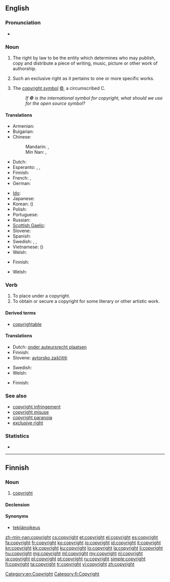 {{selfref|For Wiktionary's copyrights, see [[Wiktionary:Copyrights]]}}
==English==
{{wikipedia}}

===Pronunciation===
* {{audio|en-us-copyright.ogg|Audio (US)}}

===Noun===
{{en-noun|-|s}}

# {{uncountable}} The right by law to be the entity which determines who may publish, copy and distribute a piece of writing, music, picture or other work of authorship.
# {{countable}} Such an exclusive right as it pertains to one or more specific works.
# {{rfv-sense}} {{countable}} The [[copyright symbol]] [[©]], a circumscribed C.
#: ''If '''©''' is the international symbol for copyright, what should we use for the open source symbol?''

====Translations====
{{trans-top|right to publish}}
* Armenian: {{t|hy|հեղինակային իրավունք|tr=heġinakayin iravunk'|sc=Armn}}
* Bulgarian: {{t|bg|авторско право|n|tr=ávtorsko právo}}
* Chinese:
*: Mandarin: {{t|zh|版權|sc=Hani}}, {{t|zh|版权|tr=bǎnquán|sc=Hani}}
*: Min Nan: {{tø|nan|版權|sc=Hans}}, {{tø|nan|版权|tr=pán-kôan|sc=Hans}}
* Dutch: {{t|nl|auteursrecht|n}}
* Esperanto: {{t-|eo|aŭtora rajto|xs=Esperanto}},  {{t-|eo|aŭtororajto|xs=Esperanto}}, {{t-|eo|kopirajto|xs=Esperanto}}
* Finnish: {{t+|fi|tekijänoikeus}}
* French: {{qualifier|right always owned by the author}} {{t|fr|droit d'auteur|m}}, {{qualifier|right attached to the work}} {{t|fr|copyright|m}}
* German: {{t+|de|Urheberrecht|n}}
{{trans-mid}}
* [[Ido]]: {{t|io|autoryuro}}
* Japanese: {{t|ja|著作権|tr=ちょさくけん, chosakuken|sc=Jpan}}
* Korean: {{t|ko|저작권|tr=jeojakgwon|sc=Kore}} ({{t|ko|著作權|sc=Kore}})
* Polish: {{t|pl|prawo autorskie|n}}
* Portuguese: {{t|pt|direitos autorais|m|p}}
* Russian: {{t+|ru|авторское право|n|tr=ávtorskoje právo}}
* [[Scottish Gaelic]]: {{t-|gd|dlighe-sgrìobhaidh|f|xs=Scottish Gaelic}}
* Slovene: {{t|sl|avtorske pravice|f|p}}
* Spanish: {{t|es|derechos de autor|m|p}}
* Swedish: {{t-|sv|copyright|c}}, {{t|sv|upphovsrätt|c}}, {{t|sv|upphovsrättsskydd|n}}
* Vietnamese: {{t|vi|bản quyền}} ({{t|vi|版權}})
* Welsh: {{t|cy|hawlfraint|f|xs=Welsh}}
{{trans-bottom}}

{{trans-top|symbol ©}}
* Finnish: {{t-|fi|tekijänoikeusmerkki}}
{{trans-mid}}
* Welsh: {{t|cy|symbol hawlfraint|f|xs=Welsh}}
{{trans-bottom}}

===Verb===
{{en-verb}}

# To place under a copyright.
# To obtain or secure a copyright for some literary or other artistic work.

====Derived terms====
* [[copyrightable]]

====Translations====
{{trans-top|place under a copyright}}
* Dutch: [[onder auteursrecht plaatsen]]
* Finnish: {{t|fi|suojata tekijänoikeudella}}
* Slovene: [[avtorsko zaščititi]]
{{trans-mid}}
* Swedish: {{t|sv|upphovsrättsskydda}}
* Welsh: {{t|cy|hawlfreintio|xs=Welsh}}
{{trans-bottom}}

{{trans-top|obtain a copyright}}
* Finnish: {{t|fi|suojata tekijänoikeudella}}
{{trans-mid}}
{{trans-bottom}}

===See also===
* [[copyright infringement]]
* [[copyright misuse]]
* [[copyright paranoia]]
* [[exclusive right]]

===Statistics===
* {{rank|remember|fair|blood|526|copyright|4|late|bed}}

[[Category:en:Copyright]]

----

==Finnish==

===Noun===
{{fi-noun}}

# [[#English|copyright]]

====Declension====
{{fi-decl-risti|copyright}}

====Synonyms====
* [[tekijänoikeus]]

[[Category:fi:Copyright]]

[[zh-min-nan:copyright]]
[[cs:copyright]]
[[et:copyright]]
[[el:copyright]]
[[es:copyright]]
[[fa:copyright]]
[[fr:copyright]]
[[ko:copyright]]
[[io:copyright]]
[[id:copyright]]
[[it:copyright]]
[[kn:copyright]]
[[kk:copyright]]
[[ku:copyright]]
[[lo:copyright]]
[[la:copyright]]
[[li:copyright]]
[[hu:copyright]]
[[mg:copyright]]
[[ml:copyright]]
[[my:copyright]]
[[nl:copyright]]
[[ja:copyright]]
[[pl:copyright]]
[[pt:copyright]]
[[ru:copyright]]
[[simple:copyright]]
[[fi:copyright]]
[[ta:copyright]]
[[tr:copyright]]
[[vi:copyright]]
[[zh:copyright]]
